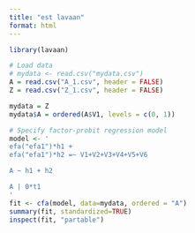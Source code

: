 ```yaml
---
title: "est lavaan"
format: html
---
```


```r
library(lavaan)
```

```r
# Load data
# mydata <- read.csv("mydata.csv")
A = read.csv("A_1.csv", header = FALSE)
Z = read.csv("Z_1.csv", header = FALSE)

mydata = Z
mydata$A = ordered(A$V1, levels = c(0, 1))
```

```r
# Specify factor-probit regression model
model <- '
efa("efa1")*h1 + 
efa("efa1")*h2 =~ V1+V2+V3+V4+V5+V6

A ~ h1 + h2

A | 0*t1
'
fit <- cfa(model, data=mydata, ordered = "A")
summary(fit, standardized=TRUE)
inspect(fit, "partable")
```